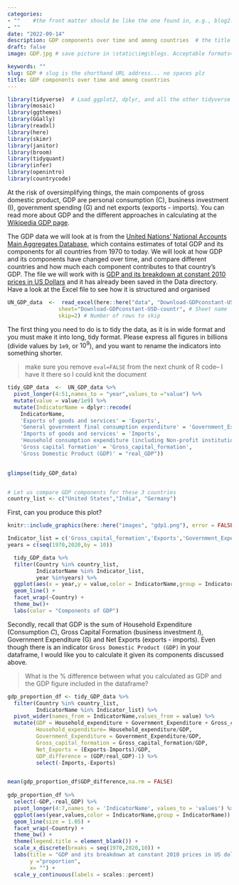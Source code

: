 ```yaml
---
categories:  
- ""    #the front matter should be like the one found in, e.g., blog2.md. It cannot be like the normal Rmd we used
- ""
date: "2022-09-14"
description: GDP components over time and among countries  # the title that will show up once someone gets to this page
draft: false
image: GDP.jpg # save picture in \static\img\blogs. Acceptable formats= jpg, jpeg, or png . Your iPhone pics wont work

keywords: ""
slug: GDP # slug is the shorthand URL address... no spaces plz
title: GDP components over time and among countries
---
```


```r
library(tidyverse)  # Load ggplot2, dplyr, and all the other tidyverse packages
library(mosaic)
library(ggthemes)
library(GGally)
library(readxl)
library(here)
library(skimr)
library(janitor)
library(broom)
library(tidyquant)
library(infer)
library(openintro)
library(countrycode)
```



At the risk of oversimplifying things, the main components of gross domestic product, GDP are personal consumption (C), business investment (I), government spending (G) and net exports (exports - imports). You can read more about GDP and the different approaches in calculating at the [Wikipedia GDP page](https://en.wikipedia.org/wiki/Gross_domestic_product).

The GDP data we will look at is from the [United Nations' National Accounts Main Aggregates Database](https://unstats.un.org/unsd/snaama/Downloads), which contains estimates of total GDP and its components for all countries from 1970 to today. We will look at how GDP and its components have changed over time, and compare different countries and how much each component contributes to that country's GDP. The file we will work with is [GDP and its breakdown at constant 2010 prices in US Dollars](http://unstats.un.org/unsd/amaapi/api/file/6) and it has already been saved in the Data directory. Have a look at the Excel file to see how it is structured and organised


```r

UN_GDP_data  <-  read_excel(here::here("data", "Download-GDPconstant-USD-countries.xls"), # Excel filename
                sheet="Download-GDPconstant-USD-countr", # Sheet name
                skip=2) # Number of rows to skip

```

 The first thing you need to do is to tidy the data, as it is in wide format and you must make it into long, tidy format. Please express all figures in billions (divide values by `1e9`, or $10^9$), and you want to rename the indicators into something shorter.

> make sure you remove `eval=FALSE` from the next chunk of R code-- I have it there so I could knit the document

```r

tidy_GDP_data  <-  UN_GDP_data %>% 
  pivot_longer(4:51,names_to = "year",values_to ="value") %>% 
  mutate(value = value/1e9) %>% 
  mutate(IndicatorName = dplyr::recode(
    IndicatorName,
    'Exports of goods and services' = 'Exports',
    'General government final consumption expenditure' = 'Government_Expenditure',
    'Imports of goods and services' = 'Imports', 
    'Household consumption expenditure (including Non-profit institutions serving households)' = 'Household_expenditure',
    'Gross capital formation' = 'Gross_capital_formation',
    'Gross Domestic Product (GDP)' = "real_GDP"))
  

glimpse(tidy_GDP_data)


# Let us compare GDP components for these 3 countries
country_list <- c("United States","India", "Germany")
```

First, can you produce this plot?


```r
knitr::include_graphics(here::here("images", "gdp1.png"), error = FALSE)

Indicator_list = c('Gross_capital_formation','Exports','Government_Expenditure','Household_expenditure','Imports','real_GDP')
years = c(seq(1970,2020,by = 10))

  tidy_GDP_data %>% 
  filter(Country %in% country_list,
         IndicatorName %in% Indicator_list, 
         year %in%years) %>% 
  ggplot(aes(x = year,y = value,color = IndicatorName,group = IndicatorName)) +
  geom_line() +
  facet_wrap(~Country) + 
  theme_bw()+ 
  labs(color = "Components of GDP")

```



Secondly, recall that GDP is the sum of Household Expenditure (Consumption *C*), Gross Capital Formation (business investment *I*), Government Expenditure (G) and Net Exports (exports - imports). Even though there is an indicator `Gross Domestic Product (GDP)` in your dataframe, I would like you to calculate it given its components discussed above.

> What is the % difference between what you calculated as GDP and the GDP figure included in the dataframe?




```r


gdp_proportion_df <- tidy_GDP_data %>% 
  filter(Country %in% country_list,
         IndicatorName %in% Indicator_list) %>%
  pivot_wider(names_from = IndicatorName,values_from = value) %>% 
  mutate(GDP = Household_expenditure + Government_Expenditure + Gross_capital_formation + Exports - Imports, 
         Household_expenditure= Household_expenditure/GDP, 
         Government_Expenditure = Government_Expenditure/GDP, 
         Gross_capital_formation = Gross_capital_formation/GDP, 
         Net_Exports = (Exports-Imports)/GDP,
         GDP_difference = (GDP/real_GDP)-1) %>% 
         select(-Imports,-Exports)


mean(gdp_proportion_df$GDP_difference,na.rm = FALSE)
  
gdp_proportion_df %>% 
  select(-GDP,-real_GDP) %>% 
  pivot_longer(4:7,names_to = 'IndicatorName', values_to = 'values') %>% 
  ggplot(aes(year,values,color = IndicatorName,group = IndicatorName)) + 
  geom_line(size = 1.05) + 
  facet_wrap(~Country) +
  theme_bw() + 
  theme(legend.title = element_blank()) + 
  scale_x_discrete(breaks = seq(1970,2020,10)) + 
  labs(title = "GDP and its breakdown at constant 2010 prices in US dollars", 
       y ="proportion",
       x= "") + 
  scale_y_continuous(labels = scales::percent)

```

